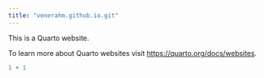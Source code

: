 ```yaml
---
title: "venerahm.github.io.git"
---
```


This is a Quarto website.

To learn more about Quarto websites visit <https://quarto.org/docs/websites>.

```r
1 + 1
```
